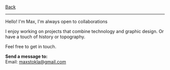 
<div className="heading">
  <a className="back" href="/"><LeftArrow />Back</a>
  <span />
</div>

---

Hello! I'm Max, I'm always open to collaborations

I enjoy working on projects that combine technology and graphic design.
Or have a touch of history or topography.

Feel free to get in touch.



  <b>Send a message to:</b><br/>
  Email: <a href="mailto:maxstokla@gmail.com">maxstokla@gmail.com</a><br/>
